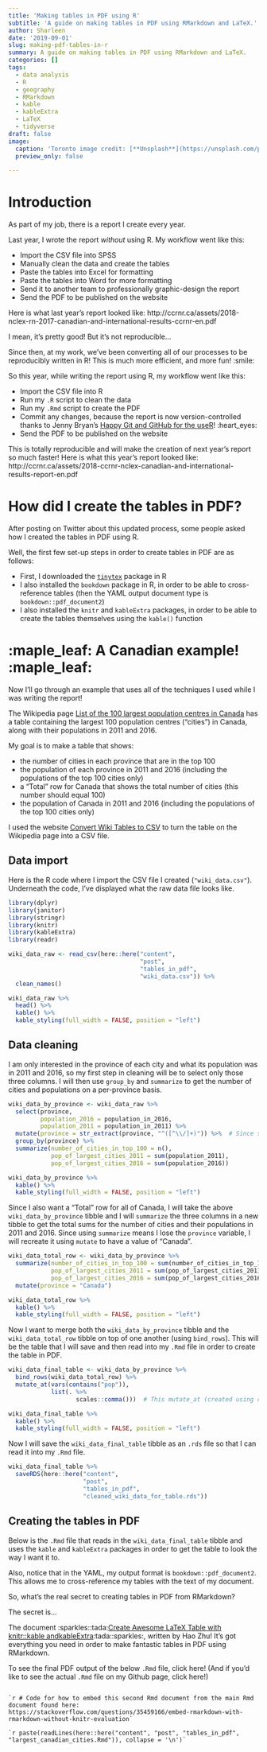 ```yaml
---
title: 'Making tables in PDF using R'
subtitle: 'A guide on making tables in PDF using RMarkdown and LaTeX.'
author: Sharleen
date: '2019-09-01'
slug: making-pdf-tables-in-r
summary: A guide on making tables in PDF using RMarkdown and LaTeX.
categories: []
tags:
  - data analysis
  - R
  - geography
  - RMarkdown
  - kable
  - kableExtra
  - LaTeX
  - tidyverse
draft: false
image:
  caption: 'Toronto image credit: [**Unsplash**](https://unsplash.com/photos/qlKaN7eqay8)'
  preview_only: false

---
```


# Introduction

As part of my job, there is a report I create every year.

Last year, I wrote the report *without* using R. My workflow went like this:

- Import the CSV file into SPSS
- Manually clean the data and create the tables
- Paste the tables into Excel for formatting
- Paste the tables into Word for more formatting
- Send it to another team to professionally graphic-design the report
- Send the PDF to be published on the website

Here is what last year's report looked like: http://ccrnr.ca/assets/2018-nclex-rn-2017-canadian-and-international-results-ccrnr-en.pdf

I mean, it's pretty good! But it's not reproducible...

Since then, at my work, we've been converting all of our processes to be reproducibly written in R! This is much more efficient, and more fun! :smile:

So this year, while writing the report using R, my workflow went like this:

- Import the CSV file into R
- Run my `.R` script to clean the data
- Run my `.Rmd` script to create the PDF
- Commit any changes, because the report is now version-controlled thanks to Jenny Bryan's [Happy Git and GitHub for the useR](https://happygitwithr.com/)! :heart_eyes:
- Send the PDF to be published on the website

This is totally reproducible and will make the creation of next year's report so much faster! Here is what this year's report looked like: http://ccrnr.ca/assets/2018-ccrnr-nclex-canadian-and-international-results-report-en.pdf

# How did I create the tables in PDF?

After posting on Twitter about this updated process, some people asked how I created the tables in PDF using R.

Well, the first few set-up steps in order to create tables in PDF are as follows:

- First, I downloaded the [`tinytex`](https://yihui.name/tinytex/) package in R
- I also installed the `bookdown` package in R, in order to be able to cross-reference tables (then the YAML output document type is `bookdown::pdf_document2`)
- I also installed the `knitr` and `kableExtra` packages, in order to be able to create the tables themselves using the `kable()` function

# :maple_leaf: A Canadian example! :maple_leaf:

Now I'll go through an example that uses all of the techniques I used while I was writing the report!

The Wikipedia page [List of the 100 largest population centres in Canada](https://en.wikipedia.org/wiki/List_of_the_100_largest_population_centres_in_Canada) has a table containing the largest 100 population centres ("cities") in Canada, along with their populations in 2011 and 2016.

My goal is to make a table that shows:

- the number of cities in each province that are in the top 100
- the population of each province in 2011 and 2016 (including the populations of the top 100 cities only)
- a "Total" row for Canada that shows the total number of cities (this number should equal 100)
- the population of Canada in 2011 and 2016 (including the populations of the top 100 cities only)

I used the website [Convert Wiki Tables to CSV](https://wikitable2csv.ggor.de/) to turn the table on the Wikipedia page into a CSV file.

## Data import

Here is the R code where I import the CSV file I created (`"wiki_data.csv"`). Underneath the code, I've displayed what the raw data file looks like.

```r

library(dplyr)
library(janitor)
library(stringr)
library(knitr)
library(kableExtra)
library(readr)

wiki_data_raw <- read_csv(here::here("content",
                                     "post",
                                     "tables_in_pdf",
                                     "wiki_data.csv")) %>%
  clean_names()

wiki_data_raw %>%
  head() %>%
  kable() %>%
  kable_styling(full_width = FALSE, position = "left")

```

## Data cleaning

I am only interested in the province of each city and what its population was in 2011 and 2016, so my first step in cleaning will be to select only those three columns. I will then use `group_by` and `summarize` to get the number of cities and populations on a per-province basis.

```r

wiki_data_by_province <- wiki_data_raw %>%
  select(province,
         population_2016 = population_in_2016,
         population_2011 = population_in_2011) %>%
  mutate(province = str_extract(province, "^([^\\/]+)")) %>%  # Since some provinces were actually two provinces put together (e.g., "Alberta/Saskatchewan"), I used regex code from this website (https://www.perlmonks.org/?node_id=908348) to get everything before the first forward slash in the string
  group_by(province) %>%
  summarize(number_of_cities_in_top_100 = n(),
            pop_of_largest_cities_2011 = sum(population_2011),
            pop_of_largest_cities_2016 = sum(population_2016))

wiki_data_by_province %>%
  kable() %>%
  kable_styling(full_width = FALSE, position = "left")

```

Since I also want a "Total" row for all of Canada, I will take the above `wiki_data_by_province` tibble and I will `summarize` the three columns in a new tibble to get the total sums for the number of cities and their populations in 2011 and 2016. Since using `summarize` means I lose the `province` variable, I will recreate it using `mutate` to have a value of "Canada".

```r

wiki_data_total_row <- wiki_data_by_province %>%
  summarize(number_of_cities_in_top_100 = sum(number_of_cities_in_top_100),
            pop_of_largest_cities_2011 = sum(pop_of_largest_cities_2011),
            pop_of_largest_cities_2016 = sum(pop_of_largest_cities_2016)) %>%
  mutate(province = "Canada")

wiki_data_total_row %>%
  kable() %>%
  kable_styling(full_width = FALSE, position = "left")

```

Now I want to merge both the `wiki_data_by_province` tibble and the `wiki_data_total_row` tibble on top of one another (using `bind_rows`). This will be the table that I will save and then read into my `.Rmd` file in order to create the table in PDF.

```r

wiki_data_final_table <- wiki_data_by_province %>%
  bind_rows(wiki_data_total_row) %>%
  mutate_at(vars(contains("pop")),
            list(. %>%
                   scales::comma()))  # This mutate_at (created using code from https://suzan.rbind.io/2018/02/dplyr-tutorial-2/#mutate-at-to-change-specific-columns) converts all variables containing the word "pop" to have commas separating the thousands.

wiki_data_final_table %>%
  kable() %>%
  kable_styling(full_width = FALSE, position = "left")

```

Now I will save the `wiki_data_final_table` tibble as an `.rds` file so that I can read it into my `.Rmd` file.

```r

wiki_data_final_table %>%
  saveRDS(here::here("content",
                     "post",
                     "tables_in_pdf",
                     "cleaned_wiki_data_for_table.rds"))

```

## Creating the tables in PDF

Below is the `.Rmd` file that reads in the `wiki_data_final_table` tibble and uses the `kable` and `kableExtra` packages in order to get the table to look the way I want it to.

Also, notice that in the YAML, my output format is `bookdown::pdf_document2`. This allows me to cross-reference my tables with the text of my document.

So, what's the real secret to creating tables in PDF from RMarkdown?

The secret is...

The document :sparkles::tada:[Create Awesome LaTeX Table with knitr::kable andkableExtra](https://haozhu233.github.io/kableExtra/awesome_table_in_pdf.pdf):tada::sparkles:, written by Hao Zhu! It's got everything you need in order to make fantastic tables in PDF using RMarkdown.

To see the final PDF output of the below `.Rmd` file, click here! (And if you'd like to see the actual `.Rmd` file on my Github page, click here!)

````

`r # Code for how to embed this second Rmd document from the main Rmd document found here: https://stackoverflow.com/questions/35459166/embed-rmarkdown-with-rmarkdown-without-knitr-evaluation`

`r paste(readLines(here::here("content", "post", "tables_in_pdf", "largest_canadian_cities.Rmd")), collapse = '\n')`

````

